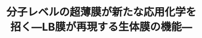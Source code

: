 ﻿---
title: "分子レベルの超薄膜が新たな応用化学を招く―LB膜が再現する生体膜の機能―"
category: "生命理工学院"
vol: 7
interviewee: "藤平 正道 "
url: ""
tags: ["人間","分子","化学","生物","生体"]
pdf: "7-1.pdf"
career: ""
preface: "人間は生物のもつあらゆる機能を再現してきた。鳥の翼を飛行機が、動物の毛皮を衣服が、といった具合である。しかし、最近までは細胞レベルの機能といったことまでに、人間の手が届くことはなかった。そして、そうした機能は、「神技」として人間を驚嘆させるだけだったが、いままたその一端で事情が変ってきている。ＬＢ膜という分子レベルの薄膜が、生体における機能を人の手が再現することを可能にしつつあるのだ。そこで今回、ＬＢ膜を主な研究対象にすえている藤平を訪ねてみた。"
---
